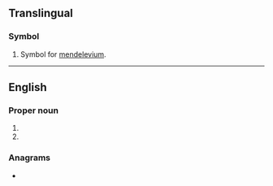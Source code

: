 {{also|mdadisi|majtakti|MD|.md|m/d|md.|Md.|m.d.|M.D.|M. D.}}
==Translingual==

===Symbol===
{{mul-symbol}}

# {{lb|mul|element symbol}} Symbol for [[mendelevium]].

----

==English==

===Proper noun===
{{en-proper noun}}

# {{abbreviation of|en|[[Maryland]]}}
# {{abbreviation of|en|[[Muhammad]]}}

===Anagrams===
* {{anagrams|en|a=dm|D.M.|DM}}